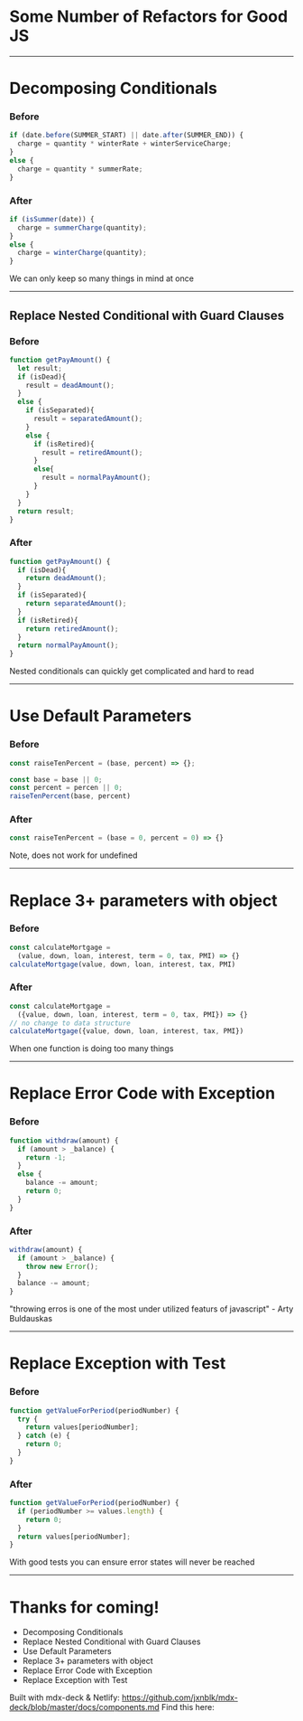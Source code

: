 

# Some Number of Refactors for Good JS

---


# Decomposing Conditionals

<Appear>
  <div>

### Before

```jsx
if (date.before(SUMMER_START) || date.after(SUMMER_END)) {
  charge = quantity * winterRate + winterServiceCharge;
}
else {
  charge = quantity * summerRate;
}
```

  </div>
  <div>

### After

```jsx
if (isSummer(date)) {
  charge = summerCharge(quantity);
}
else {
  charge = winterCharge(quantity);
}
```

  </div>
</Appear>

<Notes>We can only keep so many things in mind at once</Notes>

---


## Replace Nested Conditional with Guard Clauses

<Appear>
  <div style={{marginRight: '20px'}}>

### Before

```jsx
function getPayAmount() {
  let result;
  if (isDead){
    result = deadAmount();
  }
  else {
    if (isSeparated){
      result = separatedAmount();
    }
    else {
      if (isRetired){
        result = retiredAmount();
      }
      else{
        result = normalPayAmount();
      }
    }
  }
  return result;
}
```

  </div>
  <div>

### After

```jsx
function getPayAmount() {
  if (isDead){
    return deadAmount();
  }
  if (isSeparated){
    return separatedAmount();
  }
  if (isRetired){
    return retiredAmount();
  }
  return normalPayAmount();
}
```


  </div>
</Appear>

<Notes>Nested conditionals can quickly get complicated and hard to read</Notes>

---


# Use Default Parameters

<Appear>
  <div style={{marginRight: '20px'}}>

### Before

```jsx
const raiseTenPercent = (base, percent) => {};

const base = base || 0;
const percent = percen || 0;
raiseTenPercent(base, percent)
```

  </div>
  <div>

### After

```jsx
const raiseTenPercent = (base = 0, percent = 0) => {}
```

  </div>
</Appear>

<Notes>Note, does not work for undefined</Notes>

---


# Replace 3+ parameters with object

<Appear>
  <div style={{marginRight: '20px'}}>

### Before

```jsx
const calculateMortgage =
  (value, down, loan, interest, term = 0, tax, PMI) => {}
calculateMortgage(value, down, loan, interest, tax, PMI)
```

  </div>
  <div>

### After

```jsx
const calculateMortgage =
  ({value, down, loan, interest, term = 0, tax, PMI}) => {}
// no change to data structure
calculateMortgage({value, down, loan, interest, tax, PMI})
```

  </div>
</Appear>

<Notes>When one function is doing too many things</Notes>

---


# Replace Error Code with Exception

<Appear>
  <div style={{marginRight: '20px'}}>

### Before

```jsx
function withdraw(amount) {
  if (amount > _balance) {
    return -1;
  }
  else {
    balance -= amount;
    return 0;
  }
}
```

  </div>
  <div>

### After

```jsx
withdraw(amount) {
  if (amount > _balance) {
    throw new Error();
  }
  balance -= amount;
}
```

  </div>
</Appear>

<Notes>"throwing erros is one of the most under utilized featurs of javascript" - Arty Buldauskas</Notes>

---


# Replace Exception with Test

<Appear>
  <div style={{marginRight: '20px'}}>

### Before

```jsx
function getValueForPeriod(periodNumber) {
  try {
    return values[periodNumber];
  } catch (e) {
    return 0;
  }
}
```

  </div>
  <div>

### After

```jsx
function getValueForPeriod(periodNumber) {
  if (periodNumber >= values.length) {
    return 0;
  }
  return values[periodNumber];
}
```

  </div>
</Appear>

<Notes>With good tests you can ensure error states will never be reached</Notes>

---


# Thanks for coming!

* Decomposing Conditionals
* Replace Nested Conditional with Guard Clauses
* Use Default Parameters
* Replace 3+ parameters with object
* Replace Error Code with Exception
* Replace Exception with Test

Built with mdx-deck & Netlify:  https://github.com/jxnblk/mdx-deck/blob/master/docs/components.md
Find this here: